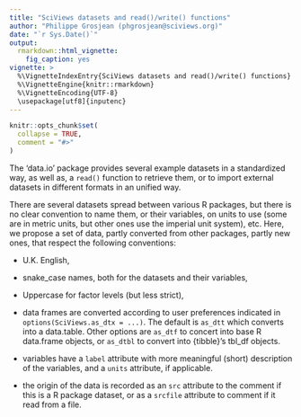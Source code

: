 ```yaml
---
title: "SciViews datasets and read()/write() functions"
author: "Philippe Grosjean (phgrosjean@sciviews.org)"
date: "`r Sys.Date()`"
output:
  rmarkdown::html_vignette:
    fig_caption: yes
vignette: >
  %\VignetteIndexEntry{SciViews datasets and read()/write() functions}
  %\VignetteEngine{knitr::rmarkdown}
  %\VignetteEncoding{UTF-8}
  \usepackage[utf8]{inputenc}
---
```


```r
knitr::opts_chunk$set(
  collapse = TRUE,
  comment = "#>"
)
```

The 'data.io' package provides several example datasets in a standardized way, as well as, a `read()` function to retrieve them, or to import external datasets in different formats in an unified way.

There are several datasets spread between various R packages, but there is no clear convention to name them, or their variables, on units to use (some are in metric units, but other ones use the imperial unit system), etc. Here, we propose a set of data, partly converted from other packages, partly new ones, that respect the following conventions:

-   U.K. English,

-   snake_case names, both for the datasets and their variables,

-   Uppercase for factor levels (but less strict),

-   data frames are converted according to user preferences indicated in `options(SciViews.as_dtx = ...)`. The default is `as_dtt` which converts into a data.table. Other options are `as_dtf` to concert into base R data.frame objects, or `as_dtbl` to convert into {tibble}'s tbl_df objects.

-   variables have a `label` attribute with more meaningful (short) description of the variables, and a `units` attribute, if applicable.

-   the origin of the data is recorded as an `src` attribute to the comment if this is a R package dataset, or as a `srcfile` attribute to comment if it read from a file.
